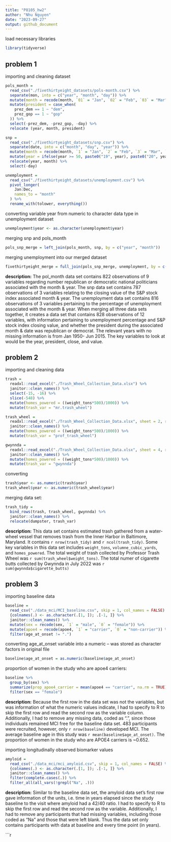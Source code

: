 ```yaml
---
title: "P8105_hw2"
author: "Nhu Nguyen"
date: "2023-09-27"
output: github_document
---
```

load necessary libraries
```r
library(tidyverse)
```
## problem 1

importing and cleaning dataset 

```r
pols_month = 
  read_csv("./fivethirtyeight_datasets/pols-month.csv") %>% 
  separate(mon, into = c("year", "month", "day")) %>% 
  mutate(month = recode(month, `01` = "Jan", `02` = "Feb", `03` = "Mar", `04` = "Apr", `05` = "May", `06` = "Jun", `07` = "Jul", `08` = "Aug", `09` = "Sep", `10` = "Oct", `11` = "Nov", `12` = "Dec")) %>% 
  mutate(president = case_when(
    prez_dem == 1 ~ "dem",
    prez_gop == 1 ~ "gop"
  )) %>% 
  select(-prez_dem, -prez_gop, -day) %>% 
  relocate (year, month, president) 

snp = 
  read_csv("./fivethirtyeight_datasets/snp.csv") %>% 
  separate(date, into = c("month", "day", "year")) %>% 
  mutate(month = recode(month, `1` = "Jan", `2` = "Feb", `3` = "Mar", `4` = "Apr", `5` = "May", `6` = "Jun", `7` = "Jul", `8` = "Aug", `9` = "Sep", `10` = "Oct", `11` = "Nov", `12` = "Dec")) %>% 
  mutate(year = ifelse(year >= 50, paste0("19", year), paste0("20", year))) %>% 
  relocate(year, month) %>% 
  select(-day) 

unemployment = 
  read_csv("./fivethirtyeight_datasets/unemployment.csv") %>% 
  pivot_longer(
    Jan:Dec,
    names_to = "month"
  ) %>% 
  rename_with(tolower, everything()) 
```
converting variable year from numeric to character data type in unemployment dataset
```r
unemployment$year <- as.character(unemployment$year)
```

merging snp and pols_month
```r
pols_snp_merge = left_join(pols_month, snp, by = c("year", "month"))
```

merging unemployment into our merged dataset
```r
fivethirtyeight_merge = full_join(pols_snp_merge, unemployment, by = c("year", "month"), copy = TRUE)
```

**description:**
The pol_month data set contains 822 observations of 9 variables regarding number republican or democratic national politicians associated with the month & year. The snp data set contains 787 observations of 3 variables relating to the closing value of the S&P stock index associated month & year. The unemployment data set contains 816 observations of 3 variables pertaining to the percentage of unemployment associated with the month & year. When merging all three data sets together, it creates a data set that contains 828 observations of 12 variables, with information pertaining to unemployment percentage and S&P stock index closing value, and whether the president during the associated month & date was republican or democrat. The relevant years with no missing information is from Jan 1950- Jun 2015. The key variables to look at would be the year, president, close, and value. 

## problem 2 

importing and cleaning data

```r
trash =  
  readxl::read_excel("./Trash_Wheel_Collection_Data.xlsx") %>% 
  janitor::clean_names() %>% 
  select(-15, -16) %>% 
  slice(-548) %>% 
  mutate(homes_powered = ((weight_tons*500)/1000)) %>% 
  mutate(trash_var = "mr.trash_wheel")

trash_wheel =
  readxl::read_excel("./Trash_Wheel_Collection_Data.xlsx", sheet = 2, range = "A3:M96", col_names = c("dumpster", "month", "year", "date", "weight_tons", "Volume (cubic yards)", "plastic_bottles", "polystyrene", "cigarette_butts", "glass_bottles", "grocery_bags", "chip_bags", "homes_powered")) %>% 
  janitor::clean_names() %>% 
  mutate(homes_powered = ((weight_tons*500)/1000)) %>% 
  mutate(trash_var = "prof_trash_wheel")

gwynnda =
  readxl::read_excel("./Trash_Wheel_Collection_Data.xlsx", sheet = 4, range = "A20:K108", col_names = c("dumpster", "month", "year", "date", "weight_tons", "Volume (cubic yards)", "plastic_bottles", "Polystyrene", "cigarette_butts", "grocery_bags", "homes_powered")) %>% 
  janitor::clean_names() %>% 
  mutate(homes_powered = ((weight_tons*500)/1000)) %>% 
  mutate(trash_var = "gwynnda")
```
converting 
```r
trash$year <- as.numeric(trash$year)
trash_wheel$year <- as.numeric(trash_wheel$year)
```


merging data set: 
```r
trash_tidy = 
  bind_rows(trash, trash_wheel, gwynnda) %>% 
  janitor::clean_names() %>% 
  relocate(dumpster, trash_var)
```

**description:**
This data set contains estimated trash gathered from a water-wheel vessel that removes trash from the Inner Harbor in Baltimore, Maryland. It contains `r nrow(trash_tidy)` and `r ncol(trash_tidy)`. Some key variables in this data set includes `weight_tons`, `volumne_cubic_yards`, and `homes_powered`. The total weight of trash collected by Professor Trash Wheel was `r sum(trash_wheel$weight_tons)`. The total numer of cigarette butts collected by Gwynnda in July 2022 was `r sum(gwynnda$cigarette_butts)`

## problem 3

importing baseline data

```r
baseline = 
  read_csv("./data_mci/MCI_baseline.csv", skip = 1, col_names = FALSE) %>%
  {colnames(.) <- as.character(.[1, ]); .[-1, ]} %>% 
  janitor::clean_names() %>% 
  mutate(sex = recode(sex, `1` = "male", `0` = "female")) %>% 
  mutate(apoe4 = recode(apoe4, `1` = "carrier", `0` = "non-carrier")) %>% 
  filter(age_at_onset != ".") 
```
converting age_at_onset variable into a numeric -- was stored as character factors in original file 
```r
baseline$age_at_onset = as.numeric(baseline$age_at_onset)  
```

proportion of women in the study who are apoe4 carriers: 
```r
baseline %>% 
  group_by(sex) %>% 
  summarize(prop_apoe4_carrier = mean(apoe4 == "carrier", na.rm = TRUE)) %>% 
  filter(sex == "female")
```


**description:**
Because the first row in the data set was not the variables, but was information of what the numeric values indicate, I had to specify to R to skip the first row and read the second row as the variable column. Additionally, I had to remove any missing data, coded as ".", since those individuals remained MCI free for the baseline data set. 483 participants were recruited, however, only `r nrow(baseline)` developed MCI. The average baseline age in this study was `r mean(baseline$age_at_onset)`. The proportion of women in the study who are APOE4 carriers is ~0.652. 

importing longitudinally observed biomarker values
```r
amyloid = 
  read_csv("./data_mci/mci_amyloid.csv", skip = 1, col_names = FALSE) %>%
  {colnames(.) <- as.character(.[1, ]); .[-1, ]} %>% 
  janitor::clean_names() %>% 
  filter(complete.cases(.)) %>% 
  filter_all(all_vars(!grepl("Na", .)))
```
**description:**
Similar to the baseline data set, the amyloid data set's first row gave information of the units, i.e. time in years elapsed since the study baseline to the visit where amyloid had a 42/40 ratio. I had to specify to R to skip the first row and read the second row as the variable. Additionally, I had to remove any participants that had missing variables, including those coded as "Na" and those that were left blank. Thus the data set only contains participants with data at baseline and every time point (in years). 

```r

